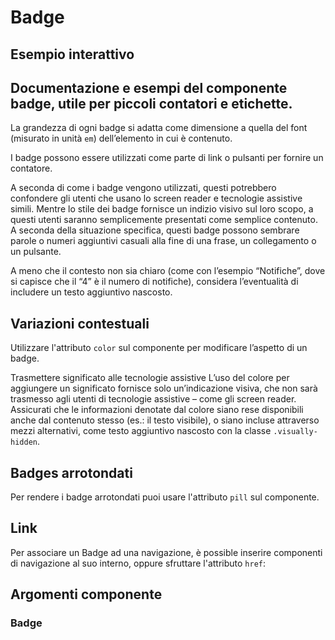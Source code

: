 
<Meta of={BadgeStories} />

# Badge

## Esempio interattivo

<Canvas />
<Controls />

## Documentazione e esempi del componente badge, utile per piccoli contatori e etichette.

La grandezza di ogni badge si adatta come dimensione a quella del font (misurato in unità `em`) dell’elemento in cui è contenuto.

<Canvas of={BadgeStories.DiffenteGrandezza} />

I badge possono essere utilizzati come parte di link o pulsanti per fornire un contatore.

<Canvas of={BadgeStories.Contatore} />

A seconda di come i badge vengono utilizzati, questi potrebbero confondere gli utenti che usano lo screen reader e tecnologie assistive simili. Mentre lo stile dei badge fornisce un indizio visivo sul loro scopo, a questi utenti saranno semplicemente presentati come semplice contenuto. A seconda della situazione specifica, questi badge possono sembrare parole o numeri aggiuntivi casuali alla fine di una frase, un collegamento o un pulsante.

A meno che il contesto non sia chiaro (come con l’esempio “Notifiche”, dove si capisce che il “4” è il numero di notifiche), considera l’eventualità di includere un testo aggiuntivo nascosto.

<Canvas of={BadgeStories.ContatoreTestoAggiuntivo} />

## Variazioni contestuali

Utilizzare l'attributo `color` sul componente per modificare l’aspetto di un badge.

<Canvas of={BadgeStories.Variazioni} />

<div className="docs">
    <Callout color="success">
        <CalloutTitle>
            <span className="text">Trasmettere significato alle tecnologie assistive</span>
        </CalloutTitle>
        <CalloutText>
            L’uso del colore per aggiungere un significato fornisce solo un’indicazione visiva, che non sarà trasmesso agli utenti di tecnologie assistive –
            come gli screen reader. Assicurati che le informazioni denotate dal colore siano rese disponibili anche dal contenuto stesso (es.: il testo
            visibile), o siano incluse attraverso mezzi alternativi, come testo aggiuntivo nascosto con la classe
            <Code>.visually-hidden</Code>.
        </CalloutText>
    </Callout>
</div>

## Badges arrotondati

Per rendere i badge arrotondati puoi usare l'attributo `pill` sul componente.

<Canvas of={BadgeStories.BordiArrotondati} />

## Link

Per associare un Badge ad una navigazione, è possible inserire componenti di navigazione al suo interno, oppure sfruttare l'attributo `href`:

<Canvas of={BadgeStories.ConLink} />

## Argomenti componente

### Badge

<ArgTypes of={BadgeStories} />
